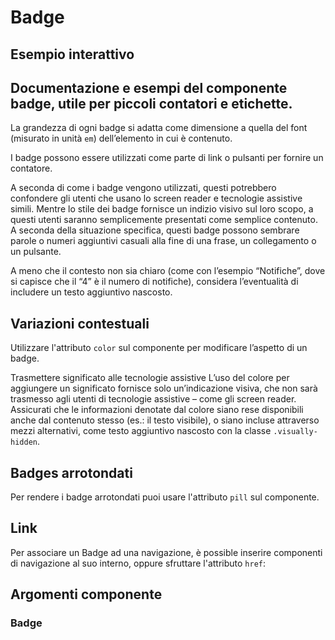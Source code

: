 
<Meta of={BadgeStories} />

# Badge

## Esempio interattivo

<Canvas />
<Controls />

## Documentazione e esempi del componente badge, utile per piccoli contatori e etichette.

La grandezza di ogni badge si adatta come dimensione a quella del font (misurato in unità `em`) dell’elemento in cui è contenuto.

<Canvas of={BadgeStories.DiffenteGrandezza} />

I badge possono essere utilizzati come parte di link o pulsanti per fornire un contatore.

<Canvas of={BadgeStories.Contatore} />

A seconda di come i badge vengono utilizzati, questi potrebbero confondere gli utenti che usano lo screen reader e tecnologie assistive simili. Mentre lo stile dei badge fornisce un indizio visivo sul loro scopo, a questi utenti saranno semplicemente presentati come semplice contenuto. A seconda della situazione specifica, questi badge possono sembrare parole o numeri aggiuntivi casuali alla fine di una frase, un collegamento o un pulsante.

A meno che il contesto non sia chiaro (come con l’esempio “Notifiche”, dove si capisce che il “4” è il numero di notifiche), considera l’eventualità di includere un testo aggiuntivo nascosto.

<Canvas of={BadgeStories.ContatoreTestoAggiuntivo} />

## Variazioni contestuali

Utilizzare l'attributo `color` sul componente per modificare l’aspetto di un badge.

<Canvas of={BadgeStories.Variazioni} />

<div className="docs">
    <Callout color="success">
        <CalloutTitle>
            <span className="text">Trasmettere significato alle tecnologie assistive</span>
        </CalloutTitle>
        <CalloutText>
            L’uso del colore per aggiungere un significato fornisce solo un’indicazione visiva, che non sarà trasmesso agli utenti di tecnologie assistive –
            come gli screen reader. Assicurati che le informazioni denotate dal colore siano rese disponibili anche dal contenuto stesso (es.: il testo
            visibile), o siano incluse attraverso mezzi alternativi, come testo aggiuntivo nascosto con la classe
            <Code>.visually-hidden</Code>.
        </CalloutText>
    </Callout>
</div>

## Badges arrotondati

Per rendere i badge arrotondati puoi usare l'attributo `pill` sul componente.

<Canvas of={BadgeStories.BordiArrotondati} />

## Link

Per associare un Badge ad una navigazione, è possible inserire componenti di navigazione al suo interno, oppure sfruttare l'attributo `href`:

<Canvas of={BadgeStories.ConLink} />

## Argomenti componente

### Badge

<ArgTypes of={BadgeStories} />
